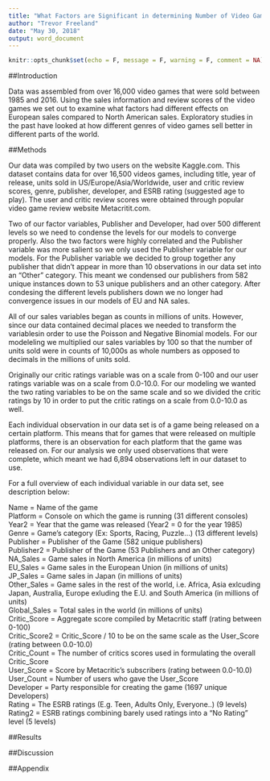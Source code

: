 ```yaml
---
title: "What Factors are Significant in determining Number of Video Games Sold"
author: "Trevor Freeland"
date: "May 30, 2018"
output: word_document
---
```


```r
knitr::opts_chunk$set(echo = F, message = F, warning = F, comment = NA)
```

##Introduction

Data was assembled from over 16,000 video games that were sold between 1985 and 2016. Using the sales information and review scores of the video games we set out to examine what factors had different effects on European sales compared to North American sales. Exploratory studies in the past have looked at how different genres of video games sell better in different parts of the world. 

##Methods

Our data was compiled by two users on the website Kaggle.com. This dataset contains data for over 16,500 videos games, including title, year of release, units sold in US/Europe/Asia/Worldwide, user and critic review scores, genre, publisher, developer, and ESRB rating (suggested age to play). The user and critic review scores were obtained through popular video game review website Metacritit.com. 

Two of our factor variables, Publisher and Developer, had over 500 different levels so we need to condense the levels for our models to converge properly. Also the two factors were highly correlated and the Publisher variable was more salient so we only used the Publisher variable for our models. For the Publisher variable we decided to group together any publisher that didn't appear in more than 10 observations in our data set into an "Other" category. This meant we condensed our publishers from 582 unique instances down to 53 unique publishers and an other category. After condesing the different levels publishers down we no longer had convergence issues in our models of EU and NA sales. 

All of our sales variables began as counts in millions of units. However, since our data contained decimal places we needed to transform the variablesin order to use the Poisson and Negative Binomial models. For our modeleling we multiplied our sales variables by 100 so that the number of units sold were in counts of 10,000s as whole numbers as opposed to decimals in the millions of units sold.

Originally our critic ratings variable was on a scale from 0-100 and our user ratings variable was on a scale from 0.0-10.0. For our modeling we wanted the two rating variables to be on the same scale and so we divided the critic ratings by 10 in order to put the critic ratings on a scale from 0.0-10.0 as well. 

Each individual observation in our data set is of a game being released on a certain platform. This means that for games that were released on multiple platforms, there is an observation for each platform that the game was released on. For our analysis we only used observations that were complete, which meant we had 6,894 observations left in our dataset to use. 

For a full overview of each individual variable in our data set, see description below:

Name = Name of the game  
Platform = Console on which the game is running  (31 different consoles)  
Year2 = Year that the game was released (Year2 = 0 for the year 1985)   
Genre = Game's category (Ex: Sports, Racing, Puzzle...)  (13 different levels)  
Publisher = Publisher of the Game  (582 unique publishers)  
Publisher2 = Publisher of the Game (53 Publishers and an Other category)  
NA_Sales = Game sales in North America (in millions of units)  
EU_Sales = Game sales in the European Union (in millions of units)  
JP_Sales = Game sales in Japan (in millions of units)  
Other_Sales = Game sales in the rest of the world, i.e. Africa, Asia exlcuding Japan, Australia, Europe exluding the E.U. and South America (in millions of units)  
Global_Sales = Total sales in the world (in millions of units)  
Critic_Score = Aggregate score compiled by Metacritic staff (rating between 0-100)  
Critic_Score2 = Critic_Score / 10 to be on the same scale as the User_Score (rating between 0.0-10.0)  
Critic_Count = The number of critics scores used in formulating the overall Critic_Score  
User_Score = Score by Metacritic's subscribers  (rating between 0.0-10.0)  
User_Count = Number of users who gave the User_Score  
Developer = Party responsible for creating the game  (1697 unique Developers)  
Rating = The ESRB ratings (E.g. Teen, Adults Only, Everyone..) (9 levels)  
Rating2 = ESRB ratings combining barely used ratings into a "No Rating" level (5 levels)

##Results



##Discussion



##Appendix


